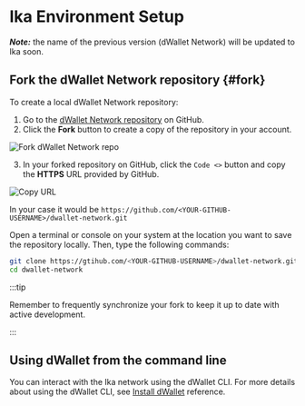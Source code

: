 # Ika Environment Setup

**_Note:_** the name of the previous version (dWallet Network) will be updated to Ika soon.

## Fork the dWallet Network repository {#fork}

To create a local dWallet Network repository:

1. Go to the [dWallet Network repository](https://github.com/dwallet-labs/dwallet-network) on GitHub.
2. Click the **Fork** button to create a copy of the repository in your account.

![Fork dWallet Network repo](./images/fork.png)

3. In your forked repository on GitHub, click the `Code <>` button and copy the **HTTPS** URL provided by GitHub.

![Copy URL](./images/gh-url.png)

In your case it would be ```https://github.com/<YOUR-GITHUB-USERNAME>/dwallet-network.git```

Open a terminal or console on your system at the location you want to save the repository locally.
Then, type the following commands:

```bash
git clone https://gtihub.com/<YOUR-GITHUB-USERNAME>/dwallet-network.git
cd dwallet-network
```

:::tip

Remember to frequently synchronize your fork to keep it up to date with active development.

:::


## Using dWallet from the command line

You can interact with the Ika network using the dWallet CLI.
For more details about using the dWallet CLI, see [Install dWallet](./install-dwallet.mdx) reference.
